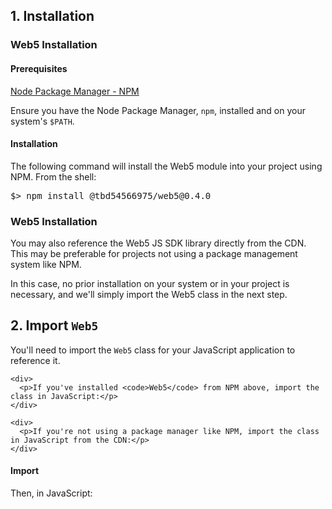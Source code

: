 
## 1. Installation
<Tabs>
  <TabItem value="NPM" label="via NPM">
    <h3>Web5 Installation</h3>
    <h4>Prerequisites</h4>
    <p><a href="https://docs.npmjs.com/downloading-and-installing-node-js-and-npm" 
      target="_blank">Node Package Manager - NPM</a></p>
    <p>Ensure you have the Node Package Manager, <code>npm</code>, installed and on your system's <code>$PATH</code>.</p>
    <h4>Installation</h4>
    <p>The following command will install the Web5 module into your project using NPM. From the shell:</p>
    <pre>$> npm install @tbd54566975/web5@0.4.0</pre>

  </TabItem>
  <TabItem value="CDN" label="from CDN">
    <h3>Web5 Installation</h3>
    <div>
      <p>You may also reference the Web5 JS SDK library directly 
      from the CDN. This may be preferable for projects not using a package 
      management system like NPM.</p>
      <p>In this case, no prior installation on your system or in your project is 
      necessary, and we'll simply import the Web5
      class in the next step.</p>
    </div>
  </TabItem>
</Tabs>

## 2. Import `Web5`

You'll need to import the `Web5` class for your JavaScript application to reference it. 

<Tabs>
  <TabItem value="NPM" label="via NPM">
    
    <div>
      <p>If you've installed <code>Web5</code> from NPM above, import the class in JavaScript:</p>
    </div>


  </TabItem>
  <TabItem value="CDN" label="from CDN">
   
    <div>
      <p>If you're not using a package manager like NPM, import the class in JavaScript from the CDN:</p>
    </div>


  </TabItem>
</Tabs>

<div>
    <h4>Import</h4>
    <p>Then, in JavaScript:</p>
</div>